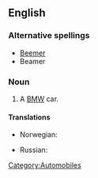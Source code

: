 {{also|beamer}}
==English==

===Alternative spellings===
* [[Beemer]]
* Beamer

===Noun===
{{en-noun}}

# {{slang}} A [[BMW]] car.

====Translations====
{{trans-top|slang term for a BMW car}}
* Norwegian: {{t-|no|beamer|m}}
{{trans-mid}}
* Russian: {{t+|ru|бумер|m|sc=Cyrl}}
{{trans-bottom}}

[[Category:Automobiles]]
